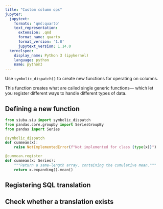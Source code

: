 ```yaml
---
title: "Custom column ops"
jupyter:
  jupytext:
    formats: 'qmd:quarto'
    text_representation:
      extension: .qmd
      format_name: quarto
      format_version: '1.0'
      jupytext_version: 1.14.0
  kernelspec:
    display_name: Python 3 (ipykernel)
    language: python
    name: python3
---
```


Use `symbolic_dispatch()` to create new functions for operating on columns.

This function creates what are called single generic functions---
which let you register different ways to handle different types of data.


## Defining a new function

```python
from siuba.siu import symbolic_dispatch
from pandas.core.groupby import SeriesGroupBy
from pandas import Series

@symbolic_dispatch
def cummean(x):
    raise NotImplementedError(f"Not implemented for class {type(x)}")

@cummean.register
def cummean(x: Series):
    """Return a same-length array, containing the cumulative mean."""
    return x.expanding().mean()
```

## Registering SQL translation

## Check whether a translation exists

